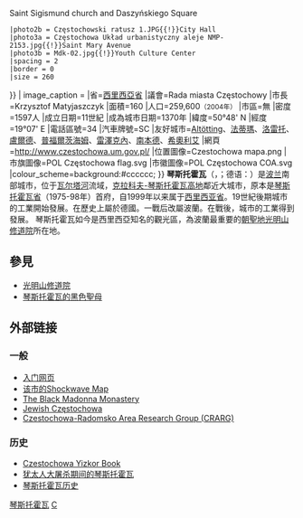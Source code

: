 {{Infobox_Polska
|城市名稱=琴斯托霍瓦
|格言=Częstochowa to dobre miasto<br />（琴斯托霍瓦是一個好城市）
| image_skyline = {{Photomontage
 |color=#ffffff
 |photo1a = Częstochowa klasztor Jasna Góra-2162.jpg{{!}}Jasna Góra Monastery
 |photo2a = Kościół pw. św. Zygmunta 1.JPG{{!}}Saint Sigismund church and Daszyńskiego Square
 |photo2b = Częstochowski ratusz 1.JPG{{!}}City Hall
 |photo3a = Częstochowa Układ urbanistyczny aleje NMP-2153.jpg{{!}}Saint Mary Avenue
 |photo3b = Mdk-02.jpg{{!}}Youth Culture Center
 |spacing = 2
 |border = 0
 |size = 260
}}
| image_caption = 
|省=[[西里西亞省|西里西亞省]]
|議會=Rada miasta Częstochowy
|市長=Krzysztof Matyjaszczyk 
|面積=160
|人口=259,600<small>（2004年）</small>
|市區=無
|密度=1597人
|成立日期=11世紀
|成為城市日期=1370年
|緯度=50°48' N
|經度=19°07' E
|電話區號=34
|汽車牌號=SC
|友好城市=[[Altötting|Altötting]]、[[法蒂瑪_(葡萄牙)|法蒂瑪]]、[[洛雷托|洛雷托]]、[[盧爾德|盧爾德]]、[[普福爾茨海姆|普福爾茨海姆]]、[[雷澤克內|雷澤克內]]、[[南本德_(印第安納州)|南本德]]、[[希奧利艾|希奧利艾]]
|網頁=http://www.czestochowa.um.gov.pl/
|位置圖像=Czestochowa mapa.png
|市旗圖像=POL Częstochowa flag.svg
|市徽圖像=POL Częstochowa COA.svg
|colour_scheme=background:#cccccc;
}}
'''琴斯托霍瓦'''（{{lang-pl|Częstochowa}}，{{IPA-pl|tʂɛ̃stɔˈxɔva|lang|Pl-Częstochowa.ogg}}；德语：{{lang|de|Tschenstochau}}）是[[波兰|波兰]]南部城市，位于[[瓦尔塔河|瓦尔塔河]]流域，[[克拉科夫-琴斯托霍瓦高地|克拉科夫-琴斯托霍瓦高地]]鄰近大城市，原本是[[琴斯托霍瓦省|琴斯托霍瓦省]]（1975-98年）首府，自1999年以来属于[[西里西亚省|西里西亚省]]。19世紀後期城市的工業開始發展。在歷史上屬於德國。一戰后改屬波蘭。在戰後，城市的工業得到發展。
琴斯托霍瓦如今是西里西亞知名的觀光區，為波蘭最重要的[[朝聖地|朝聖地]][[光明山修道院|光明山修道院]]所在地。

== 參見 ==
* [[光明山修道院|光明山修道院]]
* [[琴斯托霍瓦的黑色聖母|琴斯托霍瓦的黑色聖母]]

== 外部链接 ==
{{Commons|Częstochowa}}
=== 一般 ===
* [https://web.archive.org/web/20190629172301/https://www.czestochowiak.pl/ 入门网页]
* [https://web.archive.org/web/20060208192936/http://www.czestochowa.um.gov.pl/miasto/czestochowa/plan.htm 该市的Shockwave Map]
* [https://web.archive.org/web/20060525045502/http://www.jasnagora.pl/english/ The Black Madonna Monastery]
* [http://www.zchor.org/CZESTOCH.HTM Jewish Częstochowa] {{Wayback|url=http://www.zchor.org/CZESTOCH.HTM |date=20210315105112 }}
* [https://web.archive.org/web/20091103161433/http://www.benkazez.com/dan/crarg/ Czestochowa-Radomsko Area Research Group (CRARG)]

=== 历史 ===
* [http://www.jewishgen.org/yizkor/Czestochowa/Czestochowa.html Czestochowa Yizkor Book] {{Wayback|url=http://www.jewishgen.org/yizkor/Czestochowa/Czestochowa.html |date=20210315105116 }}
* [http://www.yad-vashem.org.il/about_holocaust/month_in_holocaust/june/june_lexicon/czestochowa.html 犹太人大屠杀期间的琴斯托霍瓦] {{Wayback|url=http://www.yad-vashem.org.il/about_holocaust/month_in_holocaust/june/june_lexicon/czestochowa.html |date=20110721144555 }}
* [https://web.archive.org/web/20060210015004/http://www.humboldt.edu/%7erescuers/book/damski/dlinks/czest.html 琴斯托霍瓦历史]

{{波蘭行政區劃}}
{{Authority control}}

[[Category:琴斯托霍瓦|]]
[[Category:西里西亚省城市|C]]